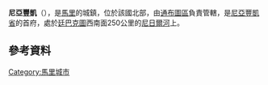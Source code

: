 {{expand|time=2015-07-10T16:10:52+00:00}}
{{unreferenced|time=2015-07-10T16:10:52+00:00}}
'''尼亞豐凱'''（{{lang-fr|Niafunké}}），是[[馬里|馬里]]的城鎮，位於該國北部，由[[通布圖區|通布圖區]]負責管轄，是[[尼亞豐凱省|尼亞豐凱省]]的首府，處於[[廷巴克圖|廷巴克圖]]西南面250公里的[[尼日爾河|尼日爾河]]上。

{{Coord|15|55|52|N|3|59|24|W|display=title}}

==參考資料==

{{Mali-geo-stub}}
[[Category:馬里城市|Category:馬里城市]]